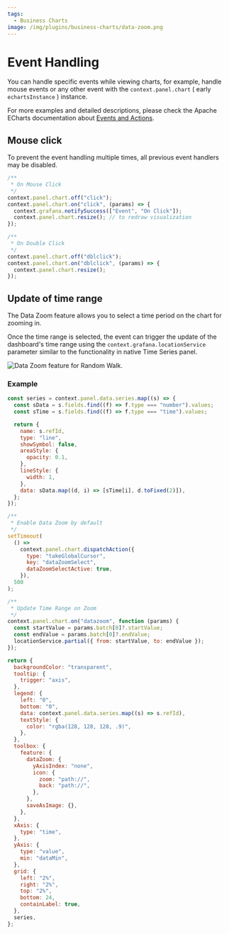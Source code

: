 ```yaml
---
tags:
  - Business Charts
image: /img/plugins/business-charts/data-zoom.png
---
```



# Event Handling

You can handle specific events while viewing charts, for example, handle mouse events or any other event with the `context.panel.chart` ( early `echartsInstance` ) instance.

For more examples and detailed descriptions, please check the Apache ECharts documentation about [Events and Actions](https://apache.github.io/echarts-handbook/en/concepts/event/).

## Mouse click

To prevent the event handling multiple times, all previous event handlers may be disabled.

```js
/**
 * On Mouse Click
 */
context.panel.chart.off("click");
context.panel.chart.on("click", (params) => {
  context.grafana.notifySuccess(["Event", "On Click"]);
  context.panel.chart.resize(); // to redraw visualization
});
```

```js
/**
 * On Double Click
 */
context.panel.chart.off("dblclick");
context.panel.chart.on("dblclick", (params) => {
  context.panel.chart.resize();
});
```

## Update of time range

The Data Zoom feature allows you to select a time period on the chart for zooming in.

Once the time range is selected, the event can trigger the update of the dashboard's time range using the `context.grafana.locationService` parameter similar to the functionality in native Time Series panel.

<Image
  title="Data Zoom feature for Random Walk."
  src="/img/plugins/business-charts/data-zoom.png"
/>

### Example

```js
const series = context.panel.data.series.map((s) => {
  const sData = s.fields.find((f) => f.type === "number").values;
  const sTime = s.fields.find((f) => f.type === "time").values;

  return {
    name: s.refId,
    type: "line",
    showSymbol: false,
    areaStyle: {
      opacity: 0.1,
    },
    lineStyle: {
      width: 1,
    },
    data: sData.map((d, i) => [sTime[i], d.toFixed(2)]),
  };
});

/**
 * Enable Data Zoom by default
 */
setTimeout(
  () =>
    context.panel.chart.dispatchAction({
      type: "takeGlobalCursor",
      key: "dataZoomSelect",
      dataZoomSelectActive: true,
    }),
  500
);

/**
 * Update Time Range on Zoom
 */
context.panel.chart.on("datazoom", function (params) {
  const startValue = params.batch[0]?.startValue;
  const endValue = params.batch[0]?.endValue;
  locationService.partial({ from: startValue, to: endValue });
});

return {
  backgroundColor: "transparent",
  tooltip: {
    trigger: "axis",
  },
  legend: {
    left: "0",
    bottom: "0",
    data: context.panel.data.series.map((s) => s.refId),
    textStyle: {
      color: "rgba(128, 128, 128, .9)",
    },
  },
  toolbox: {
    feature: {
      dataZoom: {
        yAxisIndex: "none",
        icon: {
          zoom: "path://",
          back: "path://",
        },
      },
      saveAsImage: {},
    },
  },
  xAxis: {
    type: "time",
  },
  yAxis: {
    type: "value",
    min: "dataMin",
  },
  grid: {
    left: "2%",
    right: "2%",
    top: "2%",
    bottom: 24,
    containLabel: true,
  },
  series,
};
```
